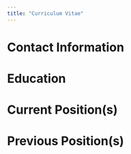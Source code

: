 ```yaml
---
title: "Curriculum Vitae"
---
```


# Contact Information

# Education

# Current Position(s)

# Previous Position(s)
